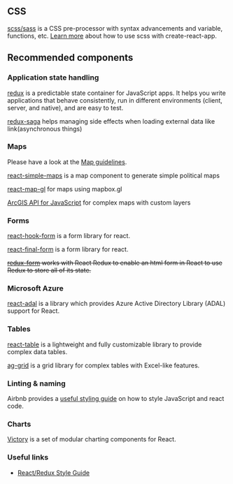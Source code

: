 
<Meta
  title="Getting started/Getting started/Recommended libraries"
  subTitle="Guidelines & Recommendations"
/>

## CSS

[scss/sass](https://sass-lang.com) is a CSS pre-processor with syntax advancements and variable, functions, etc. [Learn more](https://create-react-app.dev/docs/adding-a-sass-stylesheet) about how to use scss with create-react-app.

## Recommended components

### Application state handling

[redux](https://redux.js.org) is a predictable state container for JavaScript apps. It helps you write
applications that behave consistently, run in different environments (client,
server, and native), and are easy to test.

[redux-saga](https://github.com/redux-saga/redux-saga) helps managing side effects when loading external data like link(asynchronous
things)

### Maps

Please have a look at the [Map guidelines](Design|Guidelines).

[react-simple-maps](https://www.react-simple-maps.io) is a map component to generate simple political maps

[react-map-gl](https://github.com/uber/react-map-gl) for maps using mapbox.gl

[ArcGIS API for JavaScript](https://developers.arcgis.com/javascript) for complex maps with custom layers

### Forms

[react-hook-form](https://react-hook-form.com/) is a form library for react.

[react-final-form](https://github.com/final-form/react-final-form) is a form library for react.

~~[redux-form](https://github.com/erikras/redux-form) works with React Redux to enable an html form in React to use Redux to store all of its state.~~

### Microsoft Azure

[react-adal](https://github.com/salvoravida/react-adal) is a library which provides Azure Active Directory Library (ADAL) support for React.

### Tables

[react-table](https://github.com/react-tools/react-table) is a lightweight and fully customizable library to provide complex data tables.

[ag-grid](https://ag-grid.com) is a grid library for complex tables with Excel-like features.

### Linting & naming

Airbnb provides a [useful styling guide](https://github.com/airbnb/javascriptuseful) on how to style JavaScript and react code.

### Charts

[Victory](https://formidable.com/open-source/victory/) is a set of modular charting components for React.

### Useful links

- [React/Redux Style Guide](https://gist.github.com/datchley/4e0d05c526d532d1b05bf9b48b174faf)
